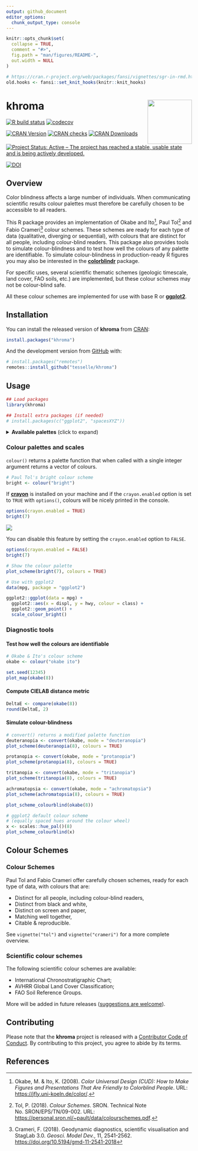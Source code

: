 ```yaml
---
output: github_document
editor_options: 
  chunk_output_type: console
---
```


<!-- README.md is generated from README.Rmd. Please edit that file -->

```r
knitr::opts_chunk$set(
  collapse = TRUE,
  comment = "#>",
  fig.path = "man/figures/README-",
  out.width = NULL
)
```

```r
# https://cran.r-project.org/web/packages/fansi/vignettes/sgr-in-rmd.html
old.hooks <- fansi::set_knit_hooks(knitr::knit_hooks)
```

# khroma <img width=120px src="man/figures/logo.png" align="right" />

<!-- badges: start -->
[![R build status](https://github.com/tesselle/khroma/workflows/R-CMD-check/badge.svg)](https://github.com/tesselle/khroma/actions)
[![codecov](https://codecov.io/gh/tesselle/khroma/branch/master/graph/badge.svg)](https://codecov.io/gh/tesselle/khroma)

[![CRAN Version](http://www.r-pkg.org/badges/version/khroma)](https://cran.r-project.org/package=khroma)
[![CRAN checks](https://cranchecks.info/badges/worst/khroma)](https://cran.r-project.org/web/checks/check_results_khroma.html)
[![CRAN Downloads](http://cranlogs.r-pkg.org/badges/khroma)](https://cran.r-project.org/package=khroma)

[![Project Status: Active – The project has reached a stable, usable state and is being actively developed.](https://www.repostatus.org/badges/latest/active.svg)](https://www.repostatus.org/#active)

[![DOI](https://zenodo.org/badge/DOI/10.5281/zenodo.1472077.svg)](https://doi.org/10.5281/zenodo.1472077)
<!-- badges: end -->

## Overview

Color blindness affects a large number of individuals. When communicating scientific results colour palettes must therefore be carefully chosen to be accessible to all readers.

This R package provides an implementation of Okabe and Ito^[Okabe, M. & Ito, K. (2008). *Color Universal Design (CUD): How to Make Figures and Presentations That Are Friendly to Colorblind People*. URL: <https://jfly.uni-koeln.de/color/>.], Paul Tol^[Tol, P. (2018). *Colour Schemes*. SRON. Technical Note No. SRON/EPS/TN/09-002. URL: <https://personal.sron.nl/~pault/data/colourschemes.pdf>.] and Fabio Crameri^[Crameri, F. (2018). Geodynamic diagnostics, scientific visualisation and StagLab 3.0. *Geosci. Model Dev.*, 11, 2541-2562. <https://doi.org/10.5194/gmd-11-2541-2018>] colour schemes. These schemes are ready for each type of data (qualitative, diverging or sequential), with colours that are distinct for all people, including colour-blind readers. This package also provides tools to simulate colour-blindness and to test how well the colours of any palette are identifiable. To simulate colour-blindness in production-ready R figures you may also be interested in the [**colorblindr**](https://github.com/clauswilke/colorblindr) package.

For specific uses, several scientific thematic schemes (geologic timescale, land cover, FAO soils, etc.) are implemented, but these colour schemes may not be colour-blind safe.

All these colour schemes are implemented for use with base R or [**ggplot2**](https://github.com/tidyverse/ggplot2).

## Installation

You can install the released version of **khroma** from [CRAN](https://CRAN.R-project.org):

```r
install.packages("khroma")
```

And the development version from [GitHub](https://github.com/) with:

```r
# install.packages("remotes")
remotes::install_github("tesselle/khroma")
```

## Usage

```r
## Load packages
library(khroma)

## Install extra packages (if needed)
# install.packages(c("ggplot2", "spacesXYZ"))
```

<details>
<summary><strong>Available palettes</strong> (click to expand)</summary>

```r
## Get a table of available palettes
info()
```

</details>

### Colour palettes and scales

`colour()` returns a palette function that when called with a single integer argument returns a vector of colours.

```r
# Paul Tol's bright colour scheme
bright <- colour("bright")
```

If [**crayon**](https://github.com/r-lib/crayon) is installed on your machine and if the `crayon.enabled` option is set to `TRUE` with `options()`, colours will be nicely printed in the console.

```r
options(crayon.enabled = TRUE)
bright(7)
```

![](https://github.com/nfrerebeau/khroma/raw/master/man/figures/README-crayon.png)

You can disable this feature by setting the `crayon.enabled` option to `FALSE`.

```r
options(crayon.enabled = FALSE)
bright(7)
```

```r
# Show the colour palette
plot_scheme(bright(7), colours = TRUE)
```

```r
# Use with ggplot2
data(mpg, package = "ggplot2")

ggplot2::ggplot(data = mpg) +
  ggplot2::aes(x = displ, y = hwy, colour = class) +
  ggplot2::geom_point() +
  scale_colour_bright()
```

### Diagnostic tools
#### Test how well the colours are identifiable

```r
# Okabe & Ito's colour scheme
okabe <- colour("okabe ito")

set.seed(12345)
plot_map(okabe(8))
```

#### Compute CIELAB distance metric

```r
DeltaE <- compare(okabe(8))
round(DeltaE, 2)
```

#### Simulate colour-blindness

```r
# convert() returns a modified palette function
deuteranopia <- convert(okabe, mode = "deuteranopia")
plot_scheme(deuteranopia(8), colours = TRUE)

protanopia <- convert(okabe, mode = "protanopia")
plot_scheme(protanopia(8), colours = TRUE)

tritanopia <- convert(okabe, mode = "tritanopia")
plot_scheme(tritanopia(8), colours = TRUE)

achromatopsia <- convert(okabe, mode = "achromatopsia")
plot_scheme(achromatopsia(8), colours = TRUE)
```

```r
plot_scheme_colourblind(okabe(8))

# ggplot2 default colour scheme
# (equally spaced hues around the colour wheel)
x <- scales::hue_pal()(8)
plot_scheme_colourblind(x)
```

## Colour Schemes
### Colour Schemes

Paul Tol and Fabio Crameri offer carefully chosen schemes, ready for each type of data, with colours that are:

* Distinct for all people, including colour-blind readers,
* Distinct from black and white,
* Distinct on screen and paper,
* Matching well together,
* Citable & reproducible.

See `vignette("tol")` and `vignette("crameri")` for a more complete overview.

### Scientific colour schemes

The following scientific colour schemes are available:

* International Chronostratigraphic Chart;
* AVHRR Global Land Cover Classification;
* FAO Soil Reference Groups.

More will be added in future releases ([suggestions are welcome](https://github.com/tesselle/khroma/issues)).

## Contributing

Please note that the **khroma** project is released with a [Contributor Code of Conduct](https://www.tesselle.org/conduct.html). By contributing to this project, you agree to abide by its terms.

## References

